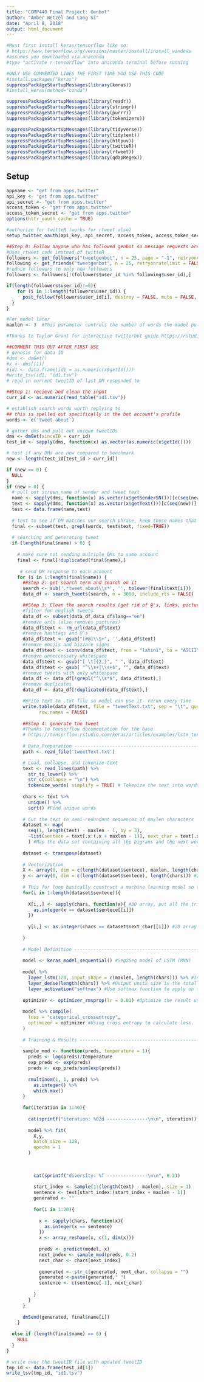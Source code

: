 ---
title: "COMP440 Final Project: Genbot"
author: "Amber Wetzel and Lang Si"
date: "April 8, 2018"
output: html_document
---

```{r setup, include=FALSE}
#Must first install keras/tensorflow like so:
# https://www.tensorflow.org/versions/master/install/install_windows
#assumes you downloaded via anaconda
#type "activate r-tensorflow" into anaconda terminal before running

#ONLY USE COMMENTED LINES THE FIRST TIME YOU USE THIS CODE
#install.packages("keras")
suppressPackageStartupMessages(library(keras))
#install_keras(method="conda")

suppressPackageStartupMessages(library(readr))
suppressPackageStartupMessages(library(stringr))
suppressPackageStartupMessages(library(purrr))
suppressPackageStartupMessages(library(tokenizers))

suppressPackageStartupMessages(library(tidyverse))
suppressPackageStartupMessages(library(tidytext))
suppressPackageStartupMessages(library(httpuv))
suppressPackageStartupMessages(library(twitteR))
suppressPackageStartupMessages(library(rtweet))
suppressPackageStartupMessages(library(qdapRegex))
```

## Setup

```{r}

appname <- "get from apps.twitter"
api_key <- "get from apps.twitter"
api_secret <- "get from apps.twitter"
access_token <- "get from apps.twitter"
access_token_secret <- "get from apps.twitter"
options(httr_oauth_cache = TRUE)

#authorize for twitteR (works for rtweet also)
setup_twitter_oauth(api_key, api_secret, access_token, access_token_secret)

```


```{r}
##Step 0: Follow anyone who has followed genbot so message requests are accepted
#Uses rtweet code instead of twitteR
followers <- get_followers("tweetgenbot", n = 25, page = "-1", retryonratelimit = FALSE, parse = TRUE, verbose = FALSE, token = NULL)
following <- get_friends("tweetgenbot", n = 25, retryonratelimit = FALSE, page = "-1", parse = TRUE, verbose = FALSE, token = NULL)
#reduce followers to only new followers
followers <- followers[!(followers$user_id %in% following$user_id),]

if(length(followers$user_id)!=0){
    for (i in 1:length(followers$user_id)) {
      post_follow(followers$user_id[i], destroy = FALSE, mute = FALSE, notify = FALSE, retweets = TRUE, token = NULL)
  }
}

```

```{r}
#For model later
maxlen <- 3  #This parameter controls the number of words the model puts in, in this case, the model considered all tri-grams.

#Thanks to Taylor Grant for interactive twitterbot guide https://rstudio-pubs-static.s3.amazonaws.com/132986_5fbf5123bfcb452998d7ff1d726410c1.html

##COMMENT THIS OUT AFTER FIRST USE
# genesis for data ID
#dms <- dmGet()
#x <- dms[[1]]
#id1 <- data.frame(id1 = as.numeric(x$getId()))
#write_tsv(id1, "id1.tsv")
# read in current tweetID of last DM responded to

##Step 1: recieve and clean the input
curr_id <- as.numeric(read_table("id1.tsv"))

# establish search words worth replying to
## this is spelled out specifically in the bot account's profile
words <- c('tweet about')

# gather dms and pull out unique tweetIDs
dms <- dmGet(sinceID = curr_id)
test_id <- sapply(dms, function(x) as.vector(as.numeric(x$getId())))

# test if any DMs are new compared to benchmark
new <- length(test_id[test_id > curr_id])

if (new == 0) {
  NULL
}
if (new > 0) {
  # pull out screen_name of sender and tweet text
  name <- sapply(dms, function(x) as.vector(x$getSenderSN()))[c(seq(new))]
  text <- sapply(dms, function(x) as.vector(x$getText()))[c(seq(new))]
  test <- data.frame(name,text)
  
  # test to see if DM matches our search phrase, keep those names that do
  final <- subset(test, grepl(words, test$text, fixed=TRUE))
  
  # searching and generating tweet
  if (length(final$name) > 0) {
    
    # make sure not sending multiple DMs to same account
    final <- final[!duplicated(final$name),]
   
     # send DM response to each account
    for (i in 1:length(final$name)) {
      ##Step 2: get search term and search on it
      search <- sub('.*tweet about\\s*', '', tolower(final$text[i]))
      data_df <- search_tweets(search, n = 3000, include_rts = FALSE)

      ##Step 3: Clean the search results (get rid of @'s, links, pictures)
      #filter for english tweets
      data_df <- subset(data_df,data_df$lang=="en")
      #remove urls (also removes pictures)
      data_df$text <- rm_url(data_df$text)
      #remove hashtags and @'s
      data_df$text <- gsub("[#@]\\S+", '',data_df$text)
      #remove emojis and bizzare signs
      data_df$text <- iconv(data_df$text, from = "latin1", to = "ASCII", sub="")
      #remove unneccessary whitespace
      data_df$text <- gsub("[ \t]{2,}", " ", data_df$text)
      data_df$text <- gsub( "^\\s+|\\s+$", "", data_df$text)
      #remove tweets with only whitespace
      data_df <- data_df[!grepl("^\\s*$", data_df$text),]
      #remove duplicates
      data_df <- data_df[!duplicated(data_df$text),]

      #Write text to .txt file so model can use it- rerun every time
      write.table(data_df$text, file = "tweetText.txt", sep = "\t", quote = FALSE,
            row.names = FALSE)
    
      ##Step 4: generate the tweet
      #Thanks to tensorflow documentation for the base
      # https://tensorflow.rstudio.com/keras/articles/examples/lstm_text_generation.html
      
      # Data Preparation --------------------------------------------------------
      path <- read_file('tweetText.txt')

      # Load, collapse, and tokenize text
      text <- read_lines(path) %>%
        str_to_lower() %>%
        str_c(collapse = "\n") %>%
        tokenize_words( simplify = TRUE) # Tokenize the text into words.
      
      chars <- text %>% 
        unique() %>%
        sort() #Find unique words
      
      # Cut the text in semi-redundant sequences of maxlen characters
      dataset <- map(
        seq(1, length(text) - maxlen - 1, by = 3), 
        ~list(sentece = text[.x:(.x + maxlen - 1)], next_char = text[.x + maxlen])
        ) #Map the data set containing all the bigrams and the next word after that.
      
      dataset <- transpose(dataset)
      
      # Vectorization
      X <- array(0, dim = c(length(dataset$sentece), maxlen, length(chars))) #Construct a 3D array
      y <- array(0, dim = c(length(dataset$sentece), length(chars))) #2D array for 
      
      # This for loop basically construct a machine learning model so that it can predict the next word appears after the trigram.
      for(i in 1:length(dataset$sentece)){
        
        X[i,,] <- sapply(chars, function(x){ #3D array, put all the trigrams into X
          as.integer(x == dataset$sentece[[i]])
        })
        
        y[i,] <- as.integer(chars == dataset$next_char[[i]]) #2D array # Take the next character into y. 
        
      }
      
      # Model Definition --------------------------------------------------------
      
      model <- keras_model_sequential() #Seq2Seq model of LSTM (RNN)
      
      model %>%
        layer_lstm(128, input_shape = c(maxlen, length(chars))) %>% #Initiate a LSTM model with 128 input unit
        layer_dense(length(chars)) %>% #Output units size is the total unique words length
        layer_activation("softmax") #Use softmax function to apply on the output.
      
      optimizer <- optimizer_rmsprop(lr = 0.01) #Optimize the result using RMSProp. Suitable for RNN. 
      
      model %>% compile(
        loss = "categorical_crossentropy", 
        optimizer = optimizer #Using cross entropy to calculate loss.
      )
      
      # Training & Results ----------------------------------------------------
      
      sample_mod <- function(preds, temperature = 1){
        preds <- log(preds)/temperature
        exp_preds <- exp(preds)
        preds <- exp_preds/sum(exp(preds))
        
        rmultinom(1, 1, preds) %>% 
          as.integer() %>%
          which.max()
      }
      
      for(iteration in 1:40){
        
        cat(sprintf("iteration: %02d ---------------\n\n", iteration))
        
        model %>% fit(
          X,y,
          batch_size = 128,
          epochs = 1
        )
        
     
          
          cat(sprintf("diversity: %f ---------------\n\n", 0.2))
          
          start_index <- sample(1:(length(text) - maxlen), size = 1)
          sentence <- text[start_index:(start_index + maxlen - 1)]
          generated <- ""
          
          for(i in 1:20){
            
            x <- sapply(chars, function(x){
              as.integer(x == sentence)
            })
            x <- array_reshape(x, c(1, dim(x)))
            
            preds <- predict(model, x)
            next_index <- sample_mod(preds, 0.2)
            next_char <- chars[next_index]
            
            generated <- str_c(generated, next_char, collapse = "")
            generated <-paste(generated," ")
            sentence <- c(sentence[-1], next_char)
            
          }
        }
      }
      
      dmSend(generated, final$name[i])
    }
  
  else if (length(final$name) == 0) {
    NULL
  }
}

# write over the tweetID file with updated tweetID 
tmp_id <- data.frame(test_id[1])
write_tsv(tmp_id, "id1.tsv")

```

